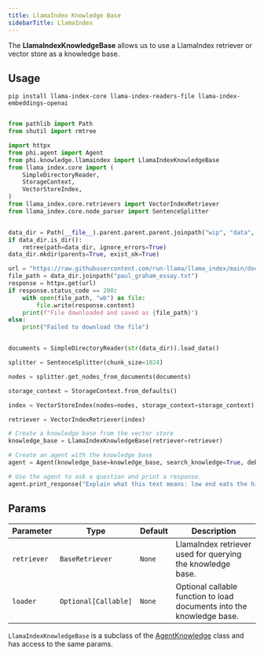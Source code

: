 ```yaml
---
title: LlamaIndex Knowledge Base
sidebarTitle: LlamaIndex
---
```


The **LlamaIndexKnowledgeBase** allows us to use a LlamaIndex retriever or vector store as a knowledge base.

## Usage

```shell
pip install llama-index-core llama-index-readers-file llama-index-embeddings-openai
```

```python llamaindex_kb.py

from pathlib import Path
from shutil import rmtree

import httpx
from phi.agent import Agent
from phi.knowledge.llamaindex import LlamaIndexKnowledgeBase
from llama_index.core import (
    SimpleDirectoryReader,
    StorageContext,
    VectorStoreIndex,
)
from llama_index.core.retrievers import VectorIndexRetriever
from llama_index.core.node_parser import SentenceSplitter


data_dir = Path(__file__).parent.parent.parent.joinpath("wip", "data", "paul_graham")
if data_dir.is_dir():
    rmtree(path=data_dir, ignore_errors=True)
data_dir.mkdir(parents=True, exist_ok=True)

url = "https://raw.githubusercontent.com/run-llama/llama_index/main/docs/docs/examples/data/paul_graham/paul_graham_essay.txt"
file_path = data_dir.joinpath("paul_graham_essay.txt")
response = httpx.get(url)
if response.status_code == 200:
    with open(file_path, "wb") as file:
        file.write(response.content)
    print(f"File downloaded and saved as {file_path}")
else:
    print("Failed to download the file")


documents = SimpleDirectoryReader(str(data_dir)).load_data()

splitter = SentenceSplitter(chunk_size=1024)

nodes = splitter.get_nodes_from_documents(documents)

storage_context = StorageContext.from_defaults()

index = VectorStoreIndex(nodes=nodes, storage_context=storage_context)

retriever = VectorIndexRetriever(index)

# Create a knowledge base from the vector store
knowledge_base = LlamaIndexKnowledgeBase(retriever=retriever)

# Create an agent with the knowledge base
agent = Agent(knowledge_base=knowledge_base, search_knowledge=True, debug_mode=True, show_tool_calls=True)

# Use the agent to ask a question and print a response.
agent.print_response("Explain what this text means: low end eats the high end", markdown=True)
```

## Params

| Parameter | Type | Default | Description |
|-----------|------|---------|-------------|
| `retriever` | `BaseRetriever` | `None` | LlamaIndex retriever used for querying the knowledge base. |
| `loader` | `Optional[Callable]` | `None` | Optional callable function to load documents into the knowledge base. |

`LlamaIndexKnowledgeBase` is a subclass of the [AgentKnowledge](/reference/knowledge_base) class and has access to the same params.